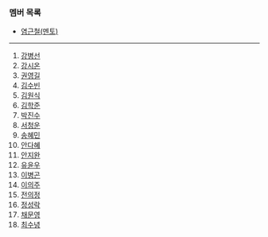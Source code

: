 ### 멤버 목록

- [염근철(멘토)](https://argoworkflows-oss.github.io/2023/members/YeomGeunCheol)

---

1. [강병선](https://argoworkflows-oss.github.io/2023/members/GangByeongSun)
1. [강시온](https://argoworkflows-oss.github.io/2023/members/GangSiOn)
1. [권영길](https://argoworkflows-oss.github.io/2023/members/KwonYoungGil)
1. [김수빈](https://argoworkflows-oss.github.io/2023/members/KimSuBin)
1. [김원식](https://argoworkflows-oss.github.io/2023/members/KimOwnSik)
1. [김학준](https://argoworkflows-oss.github.io/2023/members/KimHakJun)
1. [박진수](https://argoworkflows-oss.github.io/2023/members/ParkJinSu)
1. [서청운](https://argoworkflows-oss.github.io/2023/members/SeoChungWun)
1. [송혜민](https://argoworkflows-oss.github.io/2023/members/SongHyeMin)
1. [안다혜](https://argoworkflows-oss.github.io/2023/members/AhnDaHae)
1. [안지완](https://argoworkflows-oss.github.io/2023/members/AhnJiWan)
1. [유윤우](https://argoworkflows-oss.github.io/2023/members/YouYoonWoo)
1. [이병곤](https://argoworkflows-oss.github.io/2023/members/LeeByeongGon)
1. [이의주](https://argoworkflows-oss.github.io/2023/members/LeeEuiJu)
1. [전의정](https://argoworkflows-oss.github.io/2023/members/GeonEuiJung)
1. [정성락](https://argoworkflows-oss.github.io/2023/members/JungSungRock)
1. [채문영](https://argoworkflows-oss.github.io/2023/members/ChaeMoonYoung)
1. [최수녕](https://argoworkflows-oss.github.io/2023/members/ChoiSooNyeong)
